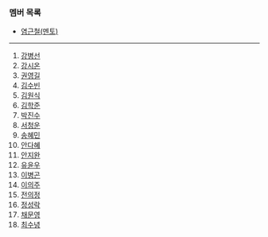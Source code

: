 ### 멤버 목록

- [염근철(멘토)](https://argoworkflows-oss.github.io/2023/members/YeomGeunCheol)

---

1. [강병선](https://argoworkflows-oss.github.io/2023/members/GangByeongSun)
1. [강시온](https://argoworkflows-oss.github.io/2023/members/GangSiOn)
1. [권영길](https://argoworkflows-oss.github.io/2023/members/KwonYoungGil)
1. [김수빈](https://argoworkflows-oss.github.io/2023/members/KimSuBin)
1. [김원식](https://argoworkflows-oss.github.io/2023/members/KimOwnSik)
1. [김학준](https://argoworkflows-oss.github.io/2023/members/KimHakJun)
1. [박진수](https://argoworkflows-oss.github.io/2023/members/ParkJinSu)
1. [서청운](https://argoworkflows-oss.github.io/2023/members/SeoChungWun)
1. [송혜민](https://argoworkflows-oss.github.io/2023/members/SongHyeMin)
1. [안다혜](https://argoworkflows-oss.github.io/2023/members/AhnDaHae)
1. [안지완](https://argoworkflows-oss.github.io/2023/members/AhnJiWan)
1. [유윤우](https://argoworkflows-oss.github.io/2023/members/YouYoonWoo)
1. [이병곤](https://argoworkflows-oss.github.io/2023/members/LeeByeongGon)
1. [이의주](https://argoworkflows-oss.github.io/2023/members/LeeEuiJu)
1. [전의정](https://argoworkflows-oss.github.io/2023/members/GeonEuiJung)
1. [정성락](https://argoworkflows-oss.github.io/2023/members/JungSungRock)
1. [채문영](https://argoworkflows-oss.github.io/2023/members/ChaeMoonYoung)
1. [최수녕](https://argoworkflows-oss.github.io/2023/members/ChoiSooNyeong)
